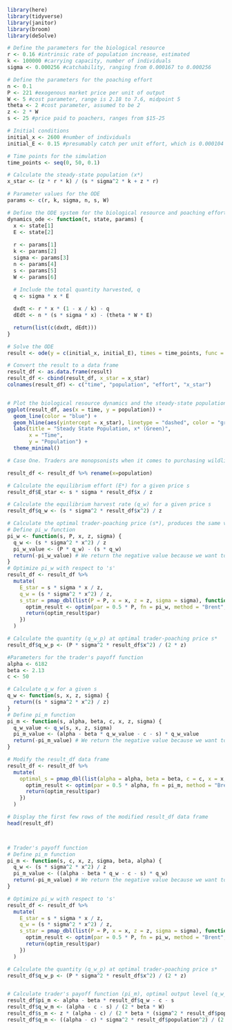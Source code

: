 ```r

library(here)
library(tidyverse)
library(janitor)
library(broom)
library(deSolve)

```

```r

# Define the parameters for the biological resource
r <- 0.16 #intrinsic rate of population increase, estimated
k <- 100000 #carrying capacity, number of individuals
sigma <- 0.000256 #catchability, ranging from 0.000167 to 0.000256

# Define the parameters for the poaching effort
n <- 0.1
P <- 221 #exogenous market price per unit of output
W <- 5 #cost parameter, range is 2.18 to 7.6, midpoint 5
theta <- 2 #cost parameter, assumed to be 2
z <- 2 * W
s <- 25 #price paid to poachers, ranges from $15-25 

# Initial conditions
initial_x <- 2600 #number of individuals
initial_E <- 0.15 #presumably catch per unit effort, which is 0.000104 to 0.15 for rhinos

# Time points for the simulation
time_points <- seq(0, 50, 0.1)

```


```r

# Calculate the steady-state population (x*)
x_star <- (z * r * k) / (s * sigma^2 * k + z * r)

# Parameter values for the ODE
params <- c(r, k, sigma, n, s, W)

# Define the ODE system for the biological resource and poaching effort
dynamics_ode <- function(t, state, params) {
  x <- state[1]
  E <- state[2]
  
  r <- params[1]
  k <- params[2]
  sigma <- params[3]
  n <- params[4]
  s <- params[5]
  W <- params[6]
  
  # Include the total quantity harvested, q
  q <- sigma * x * E

  dxdt <- r * x * (1 - x / k) - q
  dEdt <- n * (s * sigma * x) - (theta * W * E)

  return(list(c(dxdt, dEdt)))
}

# Solve the ODE
result <- ode(y = c(initial_x, initial_E), times = time_points, func = dynamics_ode, parms = params)

# Convert the result to a data frame
result_df <- as.data.frame(result)
result_df <- cbind(result_df, x_star = x_star)
colnames(result_df) <- c("time", "population", "effort", "x_star")


# Plot the biological resource dynamics and the steady-state population
ggplot(result_df, aes(x = time, y = population)) +
  geom_line(color = "blue") +
  geom_hline(aes(yintercept = x_star), linetype = "dashed", color = "green") +
  labs(title = "Steady State Population, x* (Green)",
       x = "Time",
       y = "Population") +
  theme_minimal()

```

```r
# Case One. Traders are monopsonists when it comes to purchasing wildlife commodities from poachers, but sell their outputs elsewhere taking prices as given.

result_df <- result_df %>% rename(x=population)

# Calculate the equilibrium effort (E*) for a given price s
result_df$E_star <- s * sigma * result_df$x / z

# Calculate the equilibrium harvest rate (q_w) for a given price s 
result_df$q_w <- (s * sigma^2 * result_df$x^2) / z

# Calculate the optimal trader-poaching price (s*), produces the same value as P/2
# Define pi_w function
pi_w <- function(s, P, x, z, sigma) {
  q_w <- (s * sigma^2 * x^2) / z
  pi_w_value <- (P * q_w) - (s * q_w)
  return(-pi_w_value) # We return the negative value because we want to maximize pi_w
}
# Optimize pi_w with respect to 's'
result_df <- result_df %>%
  mutate(
    E_star = s * sigma * x / z,
    q_w = (s * sigma^2 * x^2) / z,
    s_star = pmap_dbl(list(P = P, x = x, z = z, sigma = sigma), function(P, x, z, sigma) {
      optim_result <- optim(par = 0.5 * P, fn = pi_w, method = "Brent", lower = 0, upper = P, P = P, x = x, z = z, sigma = sigma)
      return(optim_result$par)
    })
  )

# Calculate the quantity (q_w_p) at optimal trader-poaching price s*
result_df$q_w_p <- (P * sigma^2 * result_df$x^2) / (2 * z)

```

```r

#Parameters for the trader's payoff function
alpha <- 6182
beta <- 2.13
c <- 50

# Calculate q_w for a given s
q_w <- function(s, x, z, sigma) {
  return((s * sigma^2 * x^2) / z)
}
# Define pi_m function
pi_m <- function(s, alpha, beta, c, x, z, sigma) {
  q_w_value <- q_w(s, x, z, sigma)
  pi_m_value <- (alpha - beta * q_w_value - c - s) * q_w_value
  return(-pi_m_value) # We return the negative value because we want to maximize pi_m
}

# Modify the result_df data frame
result_df <- result_df %>%
  mutate(
    optimal_s = pmap_dbl(list(alpha = alpha, beta = beta, c = c, x = x, z = z, sigma = sigma), function(alpha, beta, c, x, z, sigma) {
      optim_result <- optim(par = 0.5 * alpha, fn = pi_m, method = "Brent", lower = 0, upper = alpha, alpha = alpha, beta = beta, c = c, x = x, z = z, sigma = sigma)
      return(optim_result$par)
    })
  )

# Display the first few rows of the modified result_df data frame
head(result_df)



# Trader's payoff function
# Define pi_m function
pi_m <- function(s, c, x, z, sigma, beta, alpha) {
  q_w <- (s * sigma^2 * x^2) / z
  pi_m_value <- ((alpha - beta * q_w - c - s) * q_w)
  return(-pi_m_value) # We return the negative value because we want to maximize pi_w
}

# Optimize pi_w with respect to 's'
result_df <- result_df %>%
  mutate(
    E_star = s * sigma * x / z,
    q_w = (s * sigma^2 * x^2) / z,
    s_star = pmap_dbl(list(P = P, x = x, z = z, sigma = sigma), function(P, x, z, sigma) {
      optim_result <- optim(par = 0.5 * P, fn = pi_w, method = "Brent", lower = 0, upper = P, P = P, x = x, z = z, sigma = sigma)
      return(optim_result$par)
    })
  )

# Calculate the quantity (q_w_p) at optimal trader-poaching price s*
result_df$q_w_p <- (P * sigma^2 * result_df$x^2) / (2 * z)


# Calculate trader's payoff function (pi_m), optimal output level (q_w_m), and equilibrium harvest (q_m)
result_df$pi_m <- alpha - beta * result_df$q_w - c - s
result_df$q_w_m <- (alpha - c - s) / (2 * beta * W)
result_df$s_m <- z * (alpha - c) / (2 * beta * (sigma^2 * result_df$population^2) + z)
result_df$q_m <- ((alpha - c) * sigma^2 * result_df$population^2) / (2 * beta * (sigma^2 * result_df$population^2) + z)


```


